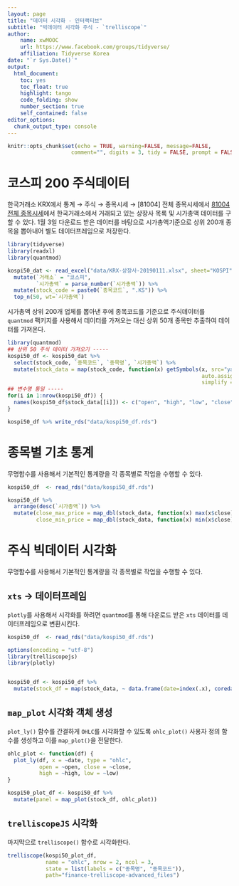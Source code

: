 ```yaml
---
layout: page
title: "데이터 시각화 - 인터랙티브"
subtitle: "빅데이터 시각화 주식 - `trelliscope`"
author:
    name: xwMOOC
    url: https://www.facebook.com/groups/tidyverse/
    affiliation: Tidyverse Korea
date: "`r Sys.Date()`"
output:
  html_document: 
    toc: yes
    toc_float: true
    highlight: tango
    code_folding: show
    number_section: true
    self_contained: false
editor_options: 
  chunk_output_type: console
---
```



```r
knitr::opts_chunk$set(echo = TRUE, warning=FALSE, message=FALSE,
                    comment="", digits = 3, tidy = FALSE, prompt = FALSE, fig.align = 'center')

```


# 코스피 200 주식데이터 {#bigdata-viz-stock-data}

한국거래소 KRX에서 통계 &rarr; 주식 &rarr; 종목시세 &rarr; [81004] 전체 종목시세에서 [81004 전체 종목시세](http://marketdata.krx.co.kr/mdi#document=13020101)에서 한국거래소에서 거래되고 있는 상장사 목록 및 시가총액 데이터를 구할 수 있다. 1월 3일 다운로드 받은 데이터를 바탕으로 시가총액기준으로 상위 200개 종목을 뽑아내어 별도 데이터프레임으로 저장한다.

```r
library(tidyverse)
library(readxl)
library(quantmod)

kospi50_dat <- read_excel("data/KRX-상장사-20190111.xlsx", sheet="KOSPI") %>% 
  mutate(`거래소` = "코스피",
         `시가총액` = parse_number(`시가총액`)) %>% 
  mutate(stock_code = paste0(`종목코드`, ".KS")) %>% 
  top_n(50, wt=`시가총액`)
```

시가총액 상위 200개 업체를 뽑아낸 후에 종목코드를 기준으로 주식데이터를 `quantmod` 팩키지를 사용해서 데이터를 가져오는 대신 상위 50개 종목만 추출하여 데이터를 가져온다.

```r
library(quantmod)
## 상위 50 주식 데이터 가져오기 -----
kospi50_df <- kospi50_dat %>% 
  select(stock_code, `종목코드`, `종목명`, `시가총액`) %>% 
  mutate(stock_data = map(stock_code, function(x) getSymbols(x, src="yahoo", from="2015-01-01",
                                                             auto.assign = FALSE, USE.NAMES = FALSE, 
                                                             simplify = FALSE))) 
## 변수명 통일 -----
for(i in 1:nrow(kospi50_df)) {
  names(kospi50_df$stock_data[[i]]) <- c("open", "high", "low", "close", "volume", "adjust")
}

kospi50_df %>% write_rds("data/kospi50_df.rds")
```


# 종목별 기초 통계 {#bigdata-viz-stock-data-eda}

무명함수를 사용해서 기본적인 통계량을 각 종목별로 작업을 수행할 수 있다.

```r
kospi50_df  <- read_rds("data/kospi50_df.rds")

kospi50_df %>% 
  arrange(desc(`시가총액`)) %>% 
  mutate(close_max_price = map_dbl(stock_data, function(x) max(x$close)),
         close_min_price = map_dbl(stock_data, function(x) min(x$close)))
```


# 주식 빅데이터 시각화 {#bigdata-viz-stock-data-viz}

무명함수를 사용해서 기본적인 통계량을 각 종목별로 작업을 수행할 수 있다.

## `xts` &rarr; 데이터프레임  {#bigdata-viz-stock-data-viz-df}

`plotly`를 사용해서 시각화를 하려면 `quantmod`를 통해 다운로드 받은 `xts` 데이터를 데이터프레임으로 변환시킨다.


```r
kospi50_df  <- read_rds("data/kospi50_df.rds")

options(encoding = "utf-8")
library(trelliscopejs)
library(plotly)


kospi50_df <- kospi50_df %>% 
  mutate(stock_df = map(stock_data, ~ data.frame(date=index(.x), coredata(.x))))
```

## `map_plot` 시각화 객체 생성  {#bigdata-viz-stock-data-viz-plot}

`plot_ly()` 함수를 간결하게 `OHLC`를 시각화할 수 있도록 `ohlc_plot()` 사용자 정의 함수를 생성하고 이를 `map_plot()`을 전달한다.


```r
ohlc_plot <- function(df) {
  plot_ly(df, x = ~date, type = "ohlc",
          open = ~open, close = ~close,
          high = ~high, low = ~low)
}

kospi50_plot_df <- kospi50_df %>% 
  mutate(panel = map_plot(stock_df, ohlc_plot))
```


## `trelliscopeJS` 시각화  {#bigdata-viz-stock-data-viz-trelliscope}

마지막으로 `trelliscope()` 함수로 시각화한다.

```r
trelliscope(kospi50_plot_df,
            name = "ohlc", nrow = 2, ncol = 3,
            state = list(labels = c("종목명", "종목코드")),
            path="finance-trelliscope-advanced_files")
```



